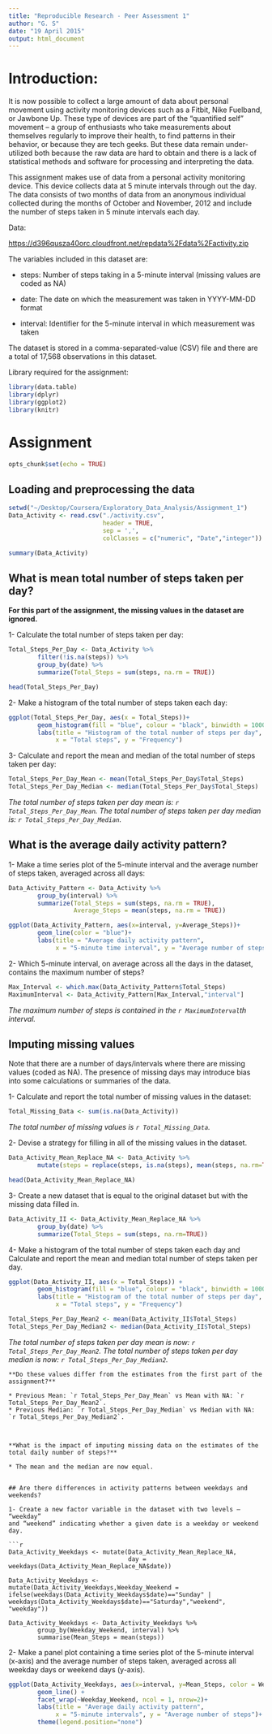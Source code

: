 ```yaml
---
title: "Reproducible Research - Peer Assessment 1"
author: "G. S"
date: "19 April 2015"
output: html_document
---
```


# Introduction:
It is now possible to collect a large amount of data about personal movement
using activity monitoring devices such as a Fitbit, Nike Fuelband, or Jawbone Up.
These type of devices are part of the “quantified self” movement – a group of
enthusiasts who take measurements about themselves regularly to improve their
health, to find patterns in their behavior, or because they are tech geeks.
But these data remain under-utilized both because the raw data are hard to
obtain and there is a lack of statistical methods and software for processing
and interpreting the data.

This assignment makes use of data from a personal activity monitoring device.
This device collects data at 5 minute intervals through out the day.
The data consists of two months of data from an anonymous individual collected
during the months of October and November, 2012 and include the number of steps
taken in 5 minute intervals each day.


Data:

<https://d396qusza40orc.cloudfront.net/repdata%2Fdata%2Factivity.zip>

The variables included in this dataset are:

* steps: Number of steps taking in a 5-minute interval (missing values are coded as NA)

* date: The date on which the measurement was taken in YYYY-MM-DD format

* interval: Identifier for the 5-minute interval in which measurement was taken

The dataset is stored in a comma-separated-value (CSV) file and there are a total of 17,568 observations in this dataset.


Library required for the assignment:

```r
library(data.table)
library(dplyr)
library(ggplot2)
library(knitr)
```



# Assignment

```r
opts_chunk$set(echo = TRUE)
```


## Loading and preprocessing the data

```r
setwd("~/Desktop/Coursera/Exploratory_Data_Analysis/Assignment_1")
Data_Activity <- read.csv("./activity.csv",
                          header = TRUE,
                          sep = ',',
                          colClasses = c("numeric", "Date","integer"))

summary(Data_Activity)
```


## What is mean total number of steps taken per day?
**For this part of the assignment, the missing values in the dataset are ignored.**

1- Calculate the total number of steps taken per day:

```r
Total_Steps_Per_Day <- Data_Activity %>%
        filter(!is.na(steps)) %>%
        group_by(date) %>%
        summarize(Total_Steps = sum(steps, na.rm = TRUE))

head(Total_Steps_Per_Day)
```

2- Make a histogram of the total number of steps taken each day:

```r
ggplot(Total_Steps_Per_Day, aes(x = Total_Steps))+
        geom_histogram(fill = "blue", colour = "black", binwidth = 1000) +
        labs(title = "Histogram of the total number of steps per day",
             x = "Total steps", y = "Frequency")
```

3- Calculate and report the mean and median of the total number of steps taken per day:

```r
Total_Steps_Per_Day_Mean <- mean(Total_Steps_Per_Day$Total_Steps)
Total_Steps_Per_Day_Median <- median(Total_Steps_Per_Day$Total_Steps)
```

*The total number of steps taken per day mean is: `r Total_Steps_Per_Day_Mean`.*
*The total number of steps taken per day median is: `r Total_Steps_Per_Day_Median`.*


## What is the average daily activity pattern?

1- Make a time series plot of the 5-minute interval and the average number
of steps taken, averaged across all days:

```r
Data_Activity_Pattern <- Data_Activity %>%
        group_by(interval) %>%
        summarize(Total_Steps = sum(steps, na.rm = TRUE),
                  Average_Steps = mean(steps, na.rm = TRUE)) 

ggplot(Data_Activity_Pattern, aes(x=interval, y=Average_Steps))+
        geom_line(color = "blue")+
        labs(title = "Average daily activity pattern",
             x = "5-minute time interval", y = "Average number of steps per interval")
```

2- Which 5-minute interval, on average across all the days in the dataset, 
contains the maximum number of steps?

```r
Max_Interval <- which.max(Data_Activity_Pattern$Total_Steps)
MaximumInterval <- Data_Activity_Pattern[Max_Interval,"interval"]
```

*The maximum number of steps is contained in the `r MaximumInterval`th interval.*


## Imputing missing values
Note that there are a number of days/intervals where there are missing values (coded as NA). 
The presence of missing days may introduce bias into some calculations or summaries of the data.

1- Calculate and report the total number of missing values in the dataset:

```r
Total_Missing_Data <- sum(is.na(Data_Activity))
```

*The total number of missing values is `r Total_Missing_Data`.*

2- Devise a strategy for filling in all of the missing values in the dataset.

```r
Data_Activity_Mean_Replace_NA <- Data_Activity %>%
        mutate(steps = replace(steps, is.na(steps), mean(steps, na.rm=TRUE)))

head(Data_Activity_Mean_Replace_NA)
```

3- Create a new dataset that is equal to the original dataset but with the
missing data filled in.

```r
Data_Activity_II <- Data_Activity_Mean_Replace_NA %>%
        group_by(date) %>%
        summarize(Total_Steps = sum(steps, na.rm=TRUE))
```

4- Make a histogram of the total number of steps taken each day and
Calculate and report the mean and median total number of steps taken per day.

```r
ggplot(Data_Activity_II, aes(x = Total_Steps)) +
        geom_histogram(fill = "blue", colour = "black", binwidth = 1000) +
        labs(title = "Histogram of the total number of steps per day",
             x = "Total steps", y = "Frequency")

Total_Steps_Per_Day_Mean2 <- mean(Data_Activity_II$Total_Steps)
Total_Steps_Per_Day_Median2 <- median(Data_Activity_II$Total_Steps)
```

*The total number of steps taken per day mean is now: `r Total_Steps_Per_Day_Mean2`.*
*The total number of steps taken per day median is now: `r Total_Steps_Per_Day_Median2`.*

```
**Do these values differ from the estimates from the first part of the assignment?**

* Previous Mean: `r Total_Steps_Per_Day_Mean` vs Mean with NA: `r Total_Steps_Per_Day_Mean2`.
* Previous Median: `r Total_Steps_Per_Day_Median` vs Median with NA: `r Total_Steps_Per_Day_Median2`.



**What is the impact of imputing missing data on the estimates of the total daily number of steps?**

* The mean and the median are now equal.


## Are there differences in activity patterns between weekdays and weekends?

1- Create a new factor variable in the dataset with two levels – “weekday” 
and “weekend” indicating whether a given date is a weekday or weekend day.

```r
Data_Activity_Weekdays <- mutate(Data_Activity_Mean_Replace_NA,
                                 day = weekdays(Data_Activity_Mean_Replace_NA$date))

Data_Activity_Weekdays <- mutate(Data_Activity_Weekdays,Weekday_Weekend = ifelse(weekdays(Data_Activity_Weekdays$date)=="Sunday" | weekdays(Data_Activity_Weekdays$date)=="Saturday","weekend", "weekday"))

Data_Activity_Weekdays <- Data_Activity_Weekdays %>%
        group_by(Weekday_Weekend, interval) %>%
        summarise(Mean_Steps = mean(steps))
```

2- Make a panel plot containing a time series plot of the 5-minute interval (x-axis)
and the average number of steps taken, averaged across all weekday days or weekend days (y-axis).

```r
ggplot(Data_Activity_Weekdays, aes(x=interval, y=Mean_Steps, color = Weekday_Weekend)) +
        geom_line() +
        facet_wrap(~Weekday_Weekend, ncol = 1, nrow=2)+
        labs(title = "Average daily activity pattern",
             x = "5-minute intervals", y = "Average number of steps")+
        theme(legend.position="none")
```